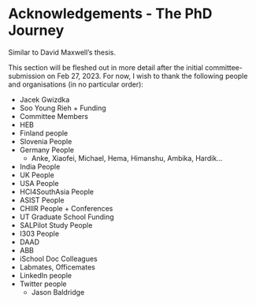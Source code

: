 # Acknowledgements - The PhD Journey {#sec_app_ack}

Similar to David Maxwell's thesis.

This section will be fleshed out in more detail after the initial committee-submission on Feb 27, 2023. 
For now, I wish to thank the following people and organisations (in no particular order):

- Jacek Gwizdka
- Soo Young Rieh + Funding
- Committee Members
- HEB
- Finland people
- Slovenia People
- Germany People
  - Anke, Xiaofei, Michael, Hema, Himanshu, Ambika, Hardik...
- India People
- UK People
- USA People
- HCI4SouthAsia People
- ASIST People
- CHIIR People + Conferences
- UT Graduate School Funding
- SALPilot Study People
- I303 People
- DAAD
- ABB
- iSchool Doc Colleagues
- Labmates, Officemates
- LinkedIn people
- Twitter people
  - Jason Baldridge